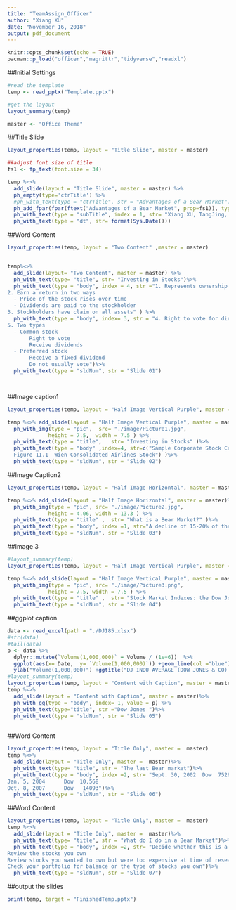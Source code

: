 ```yaml
---
title: "TeamAssign_Officer"
author: "Xiang XU"
date: "November 16, 2018"
output: pdf_document
---
```


```r
knitr::opts_chunk$set(echo = TRUE)
pacman::p_load("officer","magrittr","tidyverse","readxl")
```


##Initial Settings
```r
#read the template 
temp <- read_pptx("Template.pptx")

#get the layout
layout_summary(temp)

master <- "Office Theme"
```

##Title Slide
```r
layout_properties(temp, layout = "Title Slide", master = master)

##adjust font size of title 
fs1 <- fp_text(font.size = 34) 

temp %<>% 
  add_slide(layout = "Title Slide", master = master) %>%
  ph_empty(type='ctrTitle') %>%
  #ph_with_text(type = "ctrTitle", str = "Advantages of a Bear Market")%>%
  ph_add_fpar(fpar(ftext("Advantages of a Bear Market", prop=fs1)), type = 'ctrTitle') %>%
  ph_with_text(type = "subTitle", index = 1, str= "Xiang XU, TangJing, Ningze ZU,Jianhao Yan") %>%
  ph_with_text(type = "dt", str= format(Sys.Date()))
```


##Word Content

```r

layout_properties(temp, layout = "Two Content" ,master = master)


temp%<>%
  add_slide(layout= "Two Content", master = master) %>%
  ph_with_text(type= "title", str= "Investing in Stocks")%>%
  ph_with_text(type = "body", index = 4, str ="1. Represents ownership in a firm 
2. Earn a return in two ways
  - Price of the stock rises over time
  - Dividends are paid to the stockholder
3. Stockholders have claim on all assets" ) %>%
  ph_with_text(type = "body", index= 3, str = "4. Right to vote for directors and on certain issues
5. Two types
  - Common stock
       Right to vote
       Receive dividends
  - Preferred stock
       Receive a fixed dividend
       Do not usually vote")%>%
  ph_with_text(type = "sldNum", str = "Slide 01")




```



##Image caption1

```r
layout_properties(temp, layout = "Half Image Vertical Purple", master = master)

temp %<>% add_slide(layout = "Half Image Vertical Purple", master = master)%>%
  ph_with_img(type = "pic",  src= "./image/Picture1.jpg", 
             height = 7.5,  width = 7.5 ) %>%
  ph_with_text(type = "title",   str= "Investing in Stocks" )%>%
  ph_with_text(type = "body" ,index=4, str=c("Sample Corporate Stock Certificate 
  Figure 11.1  Wien Consolidated Airlines Stock") )%>%
  ph_with_text(type = "sldNum", str = "Slide 02")

```


##Image Caption2

```r
layout_properties(temp, layout = "Half Image Horizontal", master = master)

temp %<>% add_slide(layout = "Half Image Horizontal", master = master)%>%
  ph_with_img(type = "pic", src= "./image/Picture2.jpg", 
             height = 4.06, width = 13.3 ) %>%
  ph_with_text(type = "title" ,  str= "What is a Bear Market?" )%>%
  ph_with_text(type = "body", index =1, str="A decline of 15-20% of the broad market coupled with pessimistic sentiment underlying the stock market." ) %>%
  ph_with_text(type = "sldNum", str = "Slide 03")

```

##Image 3

```r
#layout_summary(temp)
layout_properties(temp, layout = "Half Image Vertical Purple", master = master)

temp %<>% add_slide(layout = "Half Image Vertical Purple", master = master)%>%
  ph_with_img(type = "pic", src= "./image/Picture3.png", 
             height = 7.5, width = 7.5 ) %>%
  ph_with_text(type = "title" ,  str= "Stock Market Indexes: the Dow Jones Industrial Average" )%>%
  ph_with_text(type = "sldNum", str = "Slide 04")
```



##ggplot caption
```r
data <- read_excel(path = "./DJI85.xlsx")
#str(data)
#tail(data)
p <- data %>%
  dplyr::mutate(`Volume(1,000,000)` = Volume / (1e+6))  %>%
  ggplot(aes(x= Date,  y= `Volume(1,000,000)`)) +geom_line(col ="blue") +
  ylab("Volume(1,000,000)") +ggtitle("DJ INDU AVERAGE (DOW JONES & CO) \n as of 2018-11-01")
#layout_summary(temp)
layout_properties(temp, layout = "Content with Caption", master = master)
temp %<>% 
  add_slide(layout = "Content with Caption", master = master)%>%
  ph_with_gg(type = "body", index= 1, value = p) %>%
  ph_with_text(type="title", str ="Dow Jones ")%>%
  ph_with_text(type = "sldNum", str = "Slide 05")
  

```

##Word Content 
```r
layout_properties(temp, layout = "Title Only", master =  master)
temp %<>%
  add_slide(layout = "Title Only", master =  master)%>%
  ph_with_text(type= "title", str = "The last Bear market")%>%
  ph_with_text(type = "body", index =2, str= "Sept. 30, 2002  Dow  7528
Jan. 5, 2004      Dow  10,568
Oct. 8, 2007      Dow   14093")%>%
  ph_with_text(type = "sldNum", str = "Slide 06")
```

##Word Content
```r
layout_properties(temp, layout = "Title Only", master =  master)
temp %<>%
  add_slide(layout = "Title Only", master =  master)%>%
  ph_with_text(type= "title", str = "What do I do in a Bear Market")%>%
  ph_with_text(type = "body", index =2, str= "Decide whether this is a market correction or the start of something more
Review the stocks you own
Review stocks you wanted to own but were too expensive at time of research
Check your portfolio for balance or the type of stocks you own")%>%
  ph_with_text(type = "sldNum", str = "Slide 07")
```

##output the slides
```r
print(temp, target = "FinishedTemp.pptx")
```

